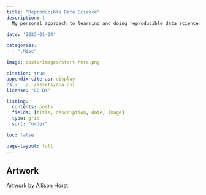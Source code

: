 ```yaml
---
title: "Reproducible Data Science"
description: |
  My personal approach to learning and doing reproducible data science.

date: '2023-01-24'

categories:
  - ".Misc"

image: posts/images/start-here.png

citation: true
appendix-cite-as: display
csl: ../../assets/apa.csl
license: "CC BY"

listing:
  contents: posts
  fields: [title, description, date, image]
  type: grid
  sort: "order"

toc: false

page-layout: full
---
```


## Artwork {.appendix}

Artwork by [Allison Horst](https://allisonhorst.com/allison-horst).
